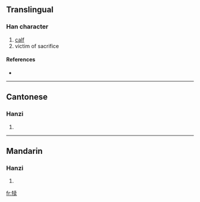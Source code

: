 {{also|犢}}
==Translingual==

===Han character===
{{Han char|rn=93|rad=牛|as=08|sn=12|four=|canj=竹手十弓大 (HQJNK)}}

# [[calf]]
# victim of sacrifice

====References====
* {{Han ref|kx=0702.141|hdz=31812.090|uh=728A|ud=29322}}

----

==Cantonese==

===Hanzi===
{{yue-hanzi|jyut=|y=duk6}}

# {{defn|Cantonese}}

----

==Mandarin==

===Hanzi===
{{cmn-hanzi|tra=犢|pin=[[dú]] ([[du2]])|wg=tu<sup>2</sup>}}

# {{defn|Mandarin}}

[[fr:犊]]